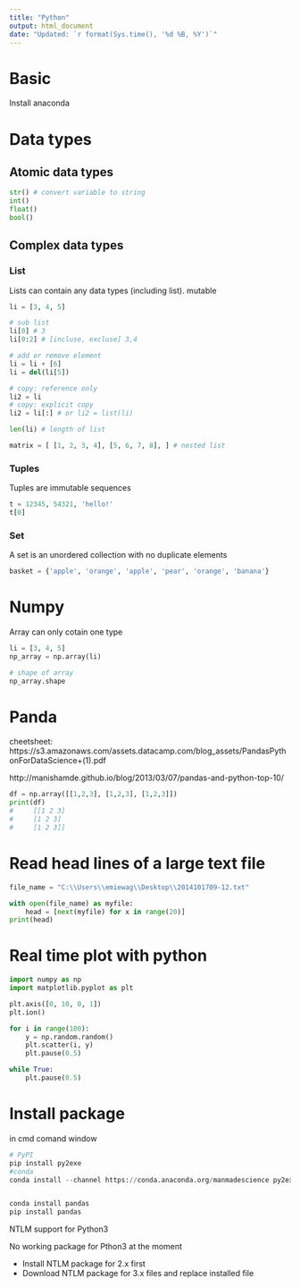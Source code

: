 ---
title: "Python"
output: html_document
date: "Updated: `r format(Sys.time(), '%d %B, %Y')`"
---

# Basic

Install anaconda

# Data types

## Atomic data types

```python
str() # convert variable to string
int() 
float()
bool()

```

## Complex data types

### List
  
Lists can contain any data types (including list). mutable
```python
li = [3, 4, 5]

# sub list
li[0] # 3
li[0:2] # [incluse, excluse] 3,4

# add or remove element
li = li + [6]
li = del(li[5])

# copy: reference only
li2 = li
# copy: explicit copy 
li2 = li[:] # or li2 = list(li)

len(li) # length of list

matrix = [ [1, 2, 3, 4], [5, 6, 7, 8], ] # nested list
```

### Tuples
  
Tuples are immutable sequences
```python
t = 12345, 54321, 'hello!'
t[0]
```

### Set
  
A set is an unordered collection with no duplicate elements
```python
basket = {'apple', 'orange', 'apple', 'pear', 'orange', 'banana'}
```

# Numpy
Array can only cotain one type

```python
li = [3, 4, 5]
np_array = np.array(li)

# shape of array
np_array.shape
```
# Panda

cheetsheet: https://s3.amazonaws.com/assets.datacamp.com/blog_assets/PandasPythonForDataScience+(1).pdf

http://manishamde.github.io/blog/2013/03/07/pandas-and-python-top-10/

```python
df = np.array([[1,2,3], [1,2,3], [1,2,3]])
print(df)
#     [[1 2 3]
#     [1 2 3]
#     [1 2 3]]
```

# Read head lines of a large text file

```python
file_name = "C:\\Users\\emiewag\\Desktop\\2014101709-12.txt"

with open(file_name) as myfile:
    head = [next(myfile) for x in range(20)]
print(head)

```

# Real time plot with python

```python
import numpy as np
import matplotlib.pyplot as plt

plt.axis([0, 10, 0, 1])
plt.ion()

for i in range(100):
    y = np.random.random()
    plt.scatter(i, y)
    plt.pause(0.5)

while True:
    plt.pause(0.5)
```


# Install package

in cmd comand window
```python
# PyPI
pip install py2exe
#conda
conda install --channel https://conda.anaconda.org/manmadescience py2exe


conda install pandas
pip install pandas
```

  NTLM support for Python3
   
No working package for Pthon3 at the moment

  * Install NTLM package for 2.x first
  * Download NTLM package for 3.x files and replace installed file
  

